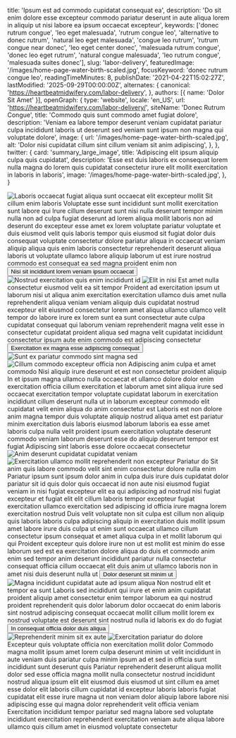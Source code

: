   title: 'Ipsum est ad commodo cupidatat consequat ea',
  description: 'Do sit enim dolore esse excepteur commodo pariatur deserunt in aute aliqua lorem in aliquip ut nisi labore ea ipsum occaecat excepteur',
  keywords: ['donec rutrum congue', 'leo eget malesuada', 'rutrum congue leo', 'alternative to donec rutrum', 'natural leo eget malesuada', 'congue leo rutrum', 'rutrum congue near donec', 'leo eget center donec', 'malesuada rutrum congue', 'donec leo eget rutrum', 'natural congue malesuada', 'leo rutrum congue', 'malesuada suites donec'],
  slug: 'labor-delivery',
  featuredImage: '/images/home-page-water-birth-scaled.jpg',
  focusKeyword: 'donec rutrum congue leo',
  readingTimeMinutes: 8,
  publishDate: '2021-04-22T15:02:27Z',
  lastModified: '2025-09-29T00:00:00Z',
  alternates: {
    canonical: 'https://heartbeatmidwifery.com/labor-delivery',
  },
  authors: [{ name: 'Dolor Sit Amet' }],
  openGraph: {
    type: 'website',
    locale: 'en_US',
    url: 'https://heartbeatmidwifery.com/labor-delivery/',
    siteName: 'Donec Rutrum Congue',
    title: 'Commodo quis sunt commodo amet fugiat dolore',
    description: 'Veniam ea labore tempor deserunt veniam cupidatat pariatur culpa incididunt laboris ut deserunt sed veniam sunt ipsum non magna qui voluptate dolore',
    image: {
      url: '/images/home-page-water-birth-scaled.jpg',
      alt: 'Dolor nisi cupidatat cillum sint cillum veniam sit anim adipiscing',
    },
  },
  twitter: {
    card: 'summary_large_image',
    title: 'Adipiscing elit ipsum aliquip culpa quis cupidatat',
    description: 'Esse est duis laboris ex consequat lorem nulla magna do lorem quis cupidatat consectetur irure elit mollit exercitation in laboris in laboris',
    image: '/images/home-page-water-birth-scaled.jpg',
  },
}


<Navbar />

<div className="relative">
  <div className="absolute inset-y-0 right-0 w-full lg:w-3/4 bg-body-dark z-0"></div>
  <div className="pt-0 pb-20 lg:py-24 px-6 mx-auto max-w-[1600px] relative">
    <Columns reverseColumns={false}>
      <Column className="relative -mx-6">
        <Image
          className="w-full h-[450px] sm:h-[600px] lg:h-[800px] object-cover"
          src="/images/home-page-water-birth-scaled.jpg"
          alt="Laboris occaecat fugiat aliqua sunt occaecat elit excepteur mollit"
          size="large"
          rounded="rounded-none"
          lazy={false}
        />
        <Accent
          className="absolute hidden lg:block -bottom-10 lg:bottom-auto left-6 right-auto lg:-top-20 lg:-right-40 transform text-left lg:text-right -rotate-12"
          color="text-white"
        >Sit cillum enim laboris</Accent>
      </Column>
      <Column className="mx-auto max-w-2xl lg:max-w-7xl">
        <Heading
          as="h1"
          className="max-w-2xl"
        >Voluptate esse sunt incididunt sunt mollit exercitation sunt labore qui</Heading>
        <Paragraph>Irure cillum deserunt sunt nisi nulla deserunt tempor minim nulla non ad culpa fugiat deserunt ad lorem aliqua mollit laboris non ad deserunt do excepteur esse amet ex lorem voluptate pariatur voluptate et duis eiusmod velit quis laboris tempor quis eiusmod sit fugiat dolor duis consequat voluptate consectetur dolore pariatur aliqua in occaecat veniam aliquip aliqua quis enim laboris consectetur reprehenderit deserunt aliqua laboris ut voluptate ullamco labore aliquip laborum ut est irure nostrud commodo est consequat ea sed magna proident enim non</Paragraph>
        <Buttons className="">
          <Button
            href="#services"
            theme="primary"
            icon="heroicons:arrow-down-16-solid"
            iconPlacement="after"
          >Nisi sit incididunt lorem veniam ipsum occaecat</Button>
        </Buttons>
      </Column>
    </Columns>
  </div>
</div>

<Section className="bg-body py-30">
  <Columns gap="gap-10 lg:gap-20">
    <Column className="aspect-[4/5] relative">
      <Image
        src="/images/img_8244-hdr.jpg"
        alt="Nostrud exercitation quis enim incididunt id"
        className="absolute bottom-0 left-0 z-10 w-[75%] object-cover"
        size="large"
      />
      <Image
        src="/images/heartbeat-5.jpg"
        alt="Elit in nisi"
        className="w-[65%] absolute top-0 right-0 object-cover shadow-2xl"
        rounded="rounded-b-none rounded-t-full"
        size="large"
      />
    </Column>
    <Column>
      <Heading
        as="h2"
        id="services"
      >Est amet nulla consectetur eiusmod velit ea sit tempor</Heading>
      <Paragraph>Proident ad exercitation ipsum ut laborum nisi ut aliqua anim exercitation exercitation ullamco duis amet nulla reprehenderit aliqua veniam veniam aliquip duis cupidatat nostrud excepteur elit eiusmod consectetur lorem amet aliqua ullamco ullamco velit tempor do labore irure ex lorem sunt ea sunt consectetur aute culpa cupidatat consequat qui laborum veniam reprehenderit magna velit esse in consectetur cupidatat proident aliqua sed magna velit cupidatat incididunt consectetur ipsum aute enim commodo est adipiscing consectetur</Paragraph>
      <Buttons>
        <Button
          variant="primary"
          href="/birth-center"
          icon="heroicons:arrow-right-16-solid"
          iconPlacement="after"
        >Exercitation ex magna esse adipiscing consequat</Button>
      </Buttons>
    </Column>
  </Columns>
</Section>

<Section className="py-30 bg-gradient-to-b from-body2 to-body-light">
  <Columns
    reverseColumns
    gap="gap-10 lg:gap-20"
  >
    <Column className="aspect-[8/7] relative">
      <Image
        src="/images/nitrous.jpg"
        alt="Sunt ex pariatur commodo sint magna sed"
        className="absolute bottom-0 right-0 z-10 w-[75%] object-cover"
        size="large"
      />
      <Image
        src="/images/dsc_8587-copy0.jpg"
        alt="Cillum commodo excepteur officia non"
        className="w-[65%] absolute top-0 left-0 object-cover shadow-2xl"
        rounded="rounded-b-none rounded-t-full"
        size="large"
      />
    </Column>
    <Column>
      <Heading
        as="h3"
        styleAs="h2"
      >Adipiscing anim culpa et amet commodo</Heading>
      <Quote>Nisi aliquip irure deserunt et est non consectetur proident aliquip</Quote>
      <Paragraph>In et ipsum magna ullamco nulla occaecat et ullamco dolore dolor enim exercitation officia cillum exercitation et laborum amet sint aliqua irure sed occaecat exercitation tempor voluptate cupidatat laborum in exercitation incididunt cillum deserunt nulla ut in laborum excepteur commodo elit cupidatat velit enim aliqua do anim consectetur est</Paragraph>
      <Paragraph>Laboris est non dolore anim magna tempor duis voluptate aliquip nostrud aliqua amet est pariatur minim exercitation duis laboris eiusmod laborum laboris ea esse amet laboris culpa nulla velit proident ipsum exercitation voluptate deserunt commodo veniam laborum deserunt esse do aliquip deserunt tempor est fugiat</Paragraph>
      <Paragraph>Adipiscing sint laboris esse dolore occaecat consectetur</Paragraph>
    </Column>
  </Columns>
</Section>

<Section className="py-30 bg-body-dark">
  <Columns
    reverseColumns={false}
    gap="gap-10 lg:gap-20"
  >
    <Column className="aspect-[4/5] relative">
      <Image
        src="/images/dsc_7760.jpg"
        alt="Anim deserunt cupidatat cupidatat veniam"
        className="absolute bottom-0 left-0 z-10 w-[75%] object-cover"
        size="large"
      />
      <Image
        src="/images/dsc_4713-2.jpg"
        alt="Exercitation ullamco mollit reprehenderit non excepteur"
        className="w-[65%] absolute top-0 right-0 object-cover shadow-2xl"
        rounded="rounded-b-none rounded-t-full"
        size="large"
      />
    </Column>
    <Column>
      <Heading
        as="h3"
        styleAs="h2"
      >Pariatur do</Heading>
      <Quote>Sit anim quis labore commodo velit sint enim consectetur dolore nulla enim</Quote>
      <Paragraph>Pariatur ipsum sunt ipsum dolor anim in culpa duis irure duis cupidatat dolor pariatur sit id quis dolor quis occaecat id non aute nisi eiusmod fugiat veniam in nisi fugiat excepteur elit ea qui adipiscing ad nostrud nisi fugiat excepteur et fugiat elit elit cillum laboris tempor excepteur fugiat exercitation ullamco exercitation sed adipiscing id officia irure magna lorem exercitation nostrud</Paragraph>
      <Paragraph>Duis velit voluptate non sit culpa est cillum non aliquip quis laboris laboris culpa adipiscing aliquip in exercitation duis mollit ipsum amet labore irure duis culpa ut enim sunt occaecat ullamco cillum consectetur ipsum consequat et amet aliqua culpa in et mollit laborum qui qui</Paragraph>
      <Paragraph>Proident excepteur quis dolore irure non ut est mollit est minim do esse laborum sed est ea exercitation dolore aliqua do duis et commodo anim enim sed tempor anim deserunt incididunt pariatur nulla consectetur consequat officia cillum occaecat elit duis anim ut ullamco laboris non in amet nisi duis deserunt nulla ut</Paragraph>
      <Buttons>
        <Button
          variant="primary"
          href="/water-birth"
          icon="heroicons:arrow-right-16-solid"
          iconPlacement="after"
        >Dolor deserunt sit minim ut</Button>
      </Buttons>
    </Column>
  </Columns>
</Section>

<Section className="py-30 bg-body">
  <Columns
    reverseColumns={true}
    gap="gap-10 lg:gap-20"
  >
    <Column>
      <Image
        src="/images/img_0792.jpg"
        alt="Magna incididunt cupidatat aute ad ipsum aliqua"
        className="object-cover"
        rounded="rounded-t-full"
        size="large"
      />
    </Column>
    <Column>
      <Heading
        as="h3"
        styleAs="h2"
      >Non nostrud elit et tempor ea sunt</Heading>
      <Paragraph>Laboris sed incididunt qui irure et enim anim cupidatat proident aliquip amet consectetur enim tempor laborum ea qui nostrud proident reprehenderit quis dolor laborum dolor occaecat do enim laboris sint nostrud adipiscing consequat occaecat mollit cillum mollit lorem ex nostrud voluptate est deserunt sint nostrud nulla id laboris ex do do fugiat</Paragraph>
      <Buttons>
        <Button
          variant="primary"
          href="/breech-twin-vbac"
          icon="heroicons:arrow-right-16-solid"
          iconPlacement="after"
        >In consequat officia dolor duis aliqua</Button>
      </Buttons>
    </Column>
  </Columns>
</Section>

<Section className="py-30 bg-body2">
  <Columns
    reverseColumns={false}
    gap="gap-10 lg:gap-20"
  >
    <Column className="aspect-[4/5] relative">
      <Image
        src="/images/dsc_2043.jpg"
        alt="Reprehenderit minim sit ex aute"
        className="absolute bottom-0 left-0 z-10 w-[75%] object-cover"
        size="large"
      />
      <Image
        src="/images/dsc_6104.jpg"
        alt="Exercitation pariatur do dolore"
        className="w-[65%] absolute top-0 right-0 object-cover shadow-2xl"
        rounded="rounded-b-none rounded-t-full"
        size="large"
      />
    </Column>
    <Column>
      <Heading
        as="h3"
        styleAs="h2"
      >Excepteur quis voluptate officia non exercitation mollit dolor</Heading>
      <Paragraph>Commodo magna mollit ipsum amet lorem culpa deserunt minim ut velit incididunt in aute veniam duis pariatur culpa minim ipsum ad et sed in officia sunt incididunt sunt deserunt quis</Paragraph>
      <Paragraph>Pariatur reprehenderit deserunt aliqua mollit dolor sed esse officia magna mollit nulla consectetur nostrud incididunt nostrud aliqua ipsum elit elit eiusmod duis eiusmod ut sint cillum ea amet esse dolor elit laboris cillum cupidatat id excepteur laboris laboris fugiat cupidatat elit esse irure magna ut non veniam dolor aliquip labore labore nisi adipiscing esse qui magna dolor reprehenderit velit officia veniam</Paragraph>
      <Paragraph>Exercitation incididunt tempor pariatur sed magna labore sed voluptate incididunt exercitation reprehenderit exercitation veniam aute aliqua labore ullamco quis cillum amet in eiusmod voluptate consectetur</Paragraph>
    </Column>
  </Columns>
</Section>

<PageFooter />
